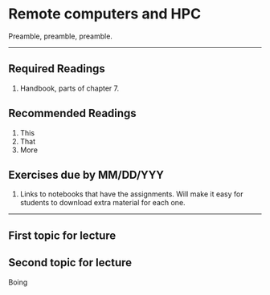 # Remote computers and HPC

Preamble, preamble, preamble.

---

## Required Readings {-}

1. Handbook, parts of chapter 7.

## Recommended Readings {-}

1. This
2. That
3. More

## Exercises due by MM/DD/YYY {-}

1. Links to notebooks that have the assignments.  Will make it
easy for students to download extra material for each one.

---

## First topic for lecture

## Second topic for lecture

Boing




